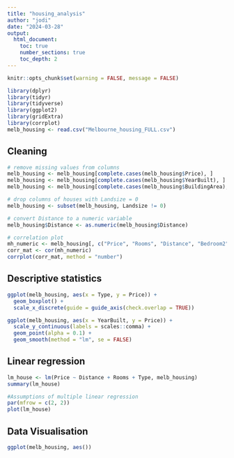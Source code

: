 ```yaml
---
title: "housing_analysis"
author: "jodi"
date: "2024-03-28"
output: 
  html_document:
    toc: true
    number_sections: true
    toc_depth: 2
---
```


```r
knitr::opts_chunk$set(warning = FALSE, message = FALSE) 
```

```r
library(dplyr)
library(tidyr)
library(tidyverse)
library(ggplot2)
library(gridExtra)
library(corrplot)
melb_housing <- read.csv("Melbourne_housing_FULL.csv")
```

## Cleaning



```r
# remove missing values from columns
melb_housing <- melb_housing[complete.cases(melb_housing$Price), ]
melb_housing <- melb_housing[complete.cases(melb_housing$YearBuilt), ]
melb_housing <- melb_housing[complete.cases(melb_housing$BuildingArea), ]

# drop columns of houses with Landsize = 0 
melb_housing <- subset(melb_housing, Landsize != 0)

# convert Distance to a numeric variable
melb_housing$Distance <- as.numeric(melb_housing$Distance)

# correlation plot 
mh_numeric <- melb_housing[, c("Price", "Rooms", "Distance", "Bedroom2", "Bathroom", "BuildingArea", "YearBuilt", "Landsize")]
corr_mat <- cor(mh_numeric)
corrplot(corr_mat, method = "number")
```

## Descriptive statistics

```r
ggplot(melb_housing, aes(x = Type, y = Price)) +
  geom_boxplot() +
  scale_x_discrete(guide = guide_axis(check.overlap = TRUE))

ggplot(melb_housing, aes(x = YearBuilt, y = Price)) +
  scale_y_continuous(labels = scales::comma) +
  geom_point(alpha = 0.1) +
  geom_smooth(method = "lm", se = FALSE)
```

## Linear regression

```r
lm_house <- lm(Price ~ Distance + Rooms + Type, melb_housing)
summary(lm_house)
```

```r
#Assumptions of multiple linear regression
par(mfrow = c(2, 2))
plot(lm_house)
```

## Data Visualisation
```r
ggplot(melb_housing, aes())
```